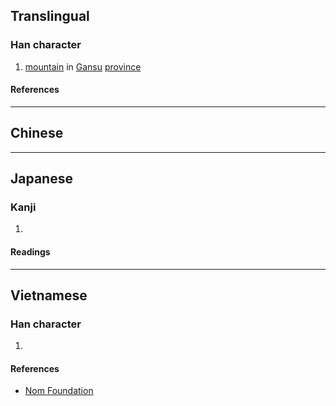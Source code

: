 {{character info/new}}
==Translingual==

===Han character===
{{Han char|rn=46|rad=山|as=06|sn=9|four=|canj=UBMR,XUBMR|ids=⿱山同}}

# [[mountain]] in [[Gansu]] [[province]]

====References====
{{Han ref|kx=0311.050|dkj=08039|hdz=10770.110|uh=5CDD}}

----

==Chinese==
{{zh-see|峒|v}}

----

==Japanese==

===Kanji===
{{ja-kanji|grade=|rs=山06}}

# {{defn|lang=ja|sort=山06}}

====Readings====
{{ja-readings
|on=とう, ず
|kun=えびす
}}

----

==Vietnamese==

===Han character===
{{vi-readings|rs=山06|reading=[[động]], [[đỗng]]}}

# {{defn|lang=vi|sort=山06}}

====References====
* [http://nomfoundation.org/common/nom_details.php?codepoint=5cdd Nom Foundation]